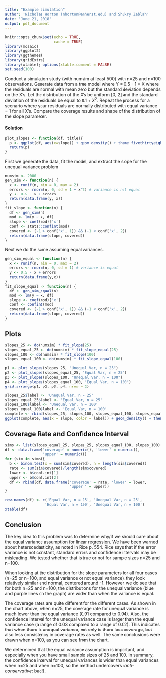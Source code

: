 ```yaml
---
title: "Example simulation"
author: 'Nicholas Horton (nhorton@amherst.edu) and Shukry Zablah'
date: 'June 21, 2018'
output: pdf_document
---
```


```r
knitr::opts_chunk$set(echo = TRUE,
                      cache = TRUE)
library(mosaic)
library(ggplot2)
library(ggthemes)
library(gridExtra)
library(xtable); options(xtable.comment = FALSE)
set.seed(100)
```

Conduct a simulation study (with numsim at least 500) with n=25 and n=100 observations. Generate data from a true model where Y = 0.5 - 1 * X where the residuals are normal with mean zero but the standard deviation depends on the X’s. Let the distribution of the X’s be uniform [0, 2] and the standard deviation of the residuals be equal to $0.1+X^2$. Repeat the process for a scenario where your residuals are normally distributed with equal variance = 1 for all X’s. Compare the coverage results and shape of the distribution of the slope parameter.

#### Solution
```r
plot_slopes <- function(df, title){
  p <- ggplot(df, aes(x=slope)) + geom_density() + theme_fivethirtyeight() + geom_vline( xintercept =-1, col = 'red') + labs(x = 'slopes', title = title) + scale_x_continuous(limits=c(-5,3)) + scale_y_continuous(limits=c(0,2.5))
  return(p)
}
```

First we generate the data, fit the model, and extract the slope for the unequal variance problem

```r
numsim <- 2000
gen_sim <- function(n) {
  x <- runif(n, min = 0, max = 2)
  errors <- rnorm(n, 0, sd = 1 + x^2) # variance is not equal
  y <- 0.5 - x + errors
  return(data.frame(y, x))
}
fit_slope <- function(n) {
  df <- gen_sim(n)
  mod <- lm(y ~ x, df)
  slope <- coef(mod)['x']
  conf <- stats::confint(mod)
  covered <- (-1 > conf['x', 1]) && (-1 < conf['x', 2])
  return(data.frame(slope, covered))
}

```

Next we do the same assuming equal variances.

```r
gen_sim_equal <- function(n) {
  x <- runif(n, min = 0, max = 2)
  errors <- rnorm(n, 0, sd = 1) # variance is equal
  y <- 0.5 - x + errors
  return(data.frame(y,x))
}
fit_slope_equal <- function(n) {
  df <- gen_sim_equal(n)
  mod <- lm(y ~ x, df)
  slope <- coef(mod)['x']
  conf <- confint(mod)
  covered <- (-1 > conf['x', 1]) && (-1 < conf['x', 2])
  return(data.frame(slope, covered))
}
```

## Plots

```r
slopes_25 <- do(numsim) * fit_slope(25)
slopes_equal_25 <- do(numsim) * fit_slope_equal(25)
slopes_100 <- do(numsim) * fit_slope(100)
slopes_equal_100 <- do(numsim) * fit_slope_equal(100)
```

```r
p1 <- plot_slopes(slopes_25, "Unequal Var, n = 25")
p2 <- plot_slopes(slopes_equal_25, "Equal Var, n = 25")
p3 <- plot_slopes(slopes_100, "Unequal Var, n = 100")
p4 <- plot_slopes(slopes_equal_100, "Equal Var, n = 100")
grid.arrange(p1, p2, p3, p4, nrow = 2)
```

```r
slopes_25$label <- 'Unequal Var, n = 25'
slopes_equal_25$label <- 'Equal Var, n = 25'
slopes_100$label <- 'Unequal Var, n = 100'
slopes_equal_100$label <- 'Equal Var, n = 100'
complete <- rbind(slopes_25, slopes_100, slopes_equal_100, slopes_equal_25)
ggplot(complete, aes(x = slope, color = label)) + geom_density() + theme_fivethirtyeight() + labs(title = 'Distribution of Estimated Slope')
```

## Coverage Rate and Confidence Interval
```r
sims <- list(slopes_equal_25, slopes_25, slopes_equal_100, slopes_100)
df <- data.frame('coverage' = numeric(), 'lower' = numeric(), 
                 'upper' = numeric())
for (sim in sims){
  b <- binom.test(x = sum(sim$covered), n = length(sim$covered))
  rate <- sum(sim$covered)/length(sim$covered)
  lower <- b$conf.int[1]
  upper <- b$conf.int[2]
  df <- rbind(df, data.frame('coverage' = rate, 'lower' = lower, 
                             'upper ' = upper))
}
```
```r
row.names(df) <- c('Equal Var, n = 25', 'Unequal Var, n = 25',
                  'Equal Var, n = 100', 'Unequal Var, n = 100')
xtable(df)
```

## Conclusion

The key idea to this problem was to determine why/if we should care about the equal variance assumption for linear regression. We have been warned about heterscedasticity, as noted in Rice p. 554. Rice says that if the error variance is not constant, standard errors and confidence intervals may be misleading. We tested whether that is true or not for sample sizes n=25 and n=100.

When looking at the distribution for the slope parameters for all four cases (n=25 or n=100, and equal variance or not equal variance), they look relatively similar and normal, centered around -1. However, we do see that for both n=25 and n=100, the distributions for the unequal variance (blue and purple lines on the graph) are wider than when the variance is equal.

The coverage rates are quite different for the different cases. As shown in the chart above, when n=25, the coverage rate for unequal variance is much lower than the equal variance (0.91 compared to 0.94). Also, the confidence interval for the unequal variance case is larger than the equal variance case (a range of 0.03 compared to a range of 0.02). This indicates that when there is unequal variance, not only is there less coverage, but also less consistency in coverage rates as well. The same conclusions were drawn when n=100, as you can see from the chart.

We determined that the equal variance assumption is important, and especially when you have small sample sizes of 25 and 100. In summary, the confidence interval for unequal variances is wider than equal variances when n=25 and when n=100, so the method undercovers (*anti-conservative*: bad!).
